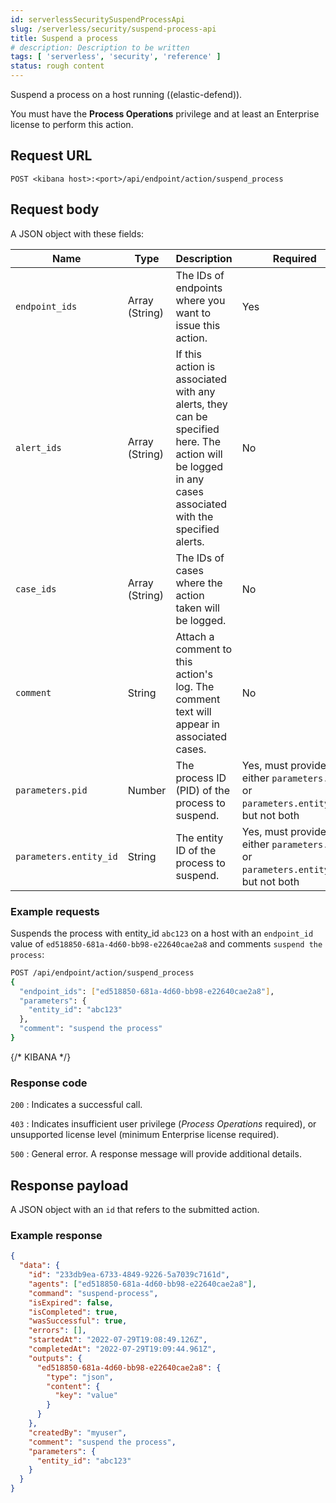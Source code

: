 ```yaml
---
id: serverlessSecuritySuspendProcessApi
slug: /serverless/security/suspend-process-api
title: Suspend a process
# description: Description to be written
tags: [ 'serverless', 'security', 'reference' ]
status: rough content
---
```



<RoughContent />

<div id="suspend-process-api"></div>

Suspend a process on a host running ((elastic-defend)).

You must have the **Process Operations** <DocLink id="serverlessSecurityEndpointManagementReq">privilege</DocLink> and at least an Enterprise license to perform this action.

## Request URL

`POST <kibana host>:<port>/api/endpoint/action/suspend_process`

## Request body

A JSON object with these fields:

| Name | Type | Description | Required |
|---|---|---|---|
| `endpoint_ids` | Array (String) | The IDs of endpoints where you want to issue this action. | Yes |
| `alert_ids` | Array (String) | If this action is associated with any alerts, they can be specified here. The action will be logged in any cases associated with the specified alerts. | No |
| `case_ids` | Array (String) | The IDs of cases where the action taken will be logged. | No |
| `comment` | String | Attach a comment to this action's log. The comment text will appear in associated cases. | No |
| `parameters.pid` | Number | The process ID (PID) of the process to suspend. | Yes, must provide either `parameters.pid` or `parameters.entity_id`, but not both |
| `parameters.entity_id` | String | The entity ID of the process to suspend. | Yes, must provide either `parameters.pid` or `parameters.entity_id`, but not both |

### Example requests

Suspends the process with entity_id `abc123` on a host with an `endpoint_id` value of `ed518850-681a-4d60-bb98-e22640cae2a8` and comments `suspend the process`:

```sh
POST /api/endpoint/action/suspend_process
{
  "endpoint_ids": ["ed518850-681a-4d60-bb98-e22640cae2a8"],
  "parameters": {
    "entity_id": "abc123"
  },
  "comment": "suspend the process"
}
```
{/* KIBANA */}

### Response code

`200` 
    : Indicates a successful call.

`403` 
    : 	Indicates insufficient user privilege (*Process Operations* required), or unsupported license level (minimum Enterprise license required).

`500` 
    : 	General error. A response message will provide additional details.

## Response payload

A JSON object with an `id` that refers to the submitted action.

### Example response

```json
{
  "data": {
    "id": "233db9ea-6733-4849-9226-5a7039c7161d",
    "agents": ["ed518850-681a-4d60-bb98-e22640cae2a8"],
    "command": "suspend-process",
    "isExpired": false,
    "isCompleted": true,
    "wasSuccessful": true,
    "errors": [],
    "startedAt": "2022-07-29T19:08:49.126Z",
    "completedAt": "2022-07-29T19:09:44.961Z",
    "outputs": {
      "ed518850-681a-4d60-bb98-e22640cae2a8": {
        "type": "json",
        "content": {
          "key": "value"
        }
      }
    },
    "createdBy": "myuser",
    "comment": "suspend the process",
    "parameters": {
      "entity_id": "abc123"
    }
  }
}
```
